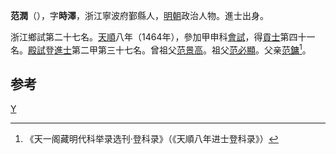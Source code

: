 '''范潤'''（{{bd|1428年||？}}），字'''時澤'''，浙江寧波府鄞縣人，[[明朝|明朝]]政治人物。進士出身。

浙江鄉試第二十七名。[[天顺_(明朝)|天順]]八年（1464年），參加甲申科[[會試|會試]]，得[[貢士|貢士]]第四十一名。[[殿試|殿試]]登[[進士|進士]]第二甲第三十七名。曾祖父[[范景高|范景高]]。祖父[[范必顯|范必顯]]。父亲[[范鏞（范潤）|范鏞]]<ref>《天一阁藏明代科举录选刊·登科录》（《天順八年进士登科录》）</ref>。

==参考==
{{reflist}}
{{明朝人物小作品}}
{{天順八年甲申科殿試金榜}}

{{DEFAULTSORT:Fan范}}
[[Category:范姓|Y]]